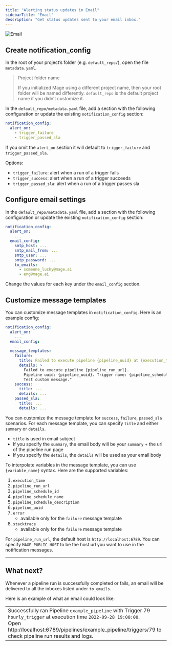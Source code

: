```yaml
---
title: "Alerting status updates in Email"
sidebarTitle: "Email"
description: "Get status updates sent to your email inbox."
---
```


<img
  alt="Email"
  src="https://yourreclaimedlife.com/wp-content/uploads/2018/12/email-marketing-without-permission.jpg"
/>

## Create notification_config

In the root of your project’s folder (e.g. `default_repo/`), open the file
`metadata.yaml`.

> Project folder name
>
> If you initialized Mage using a different project name, then your root folder
> will be named differently. `default_repo` is the default project name if you
> didn’t customize it.

In the `default_repo/metadata.yaml` file, add a section with the following
configuration or update the existing `notification_config` section:

```yaml
notification_config:
  alert_on:
    - trigger_failure
    - trigger_passed_sla
```

If you omit the `alert_on` section it will default to `trigger_failure` and `trigger_passed_sla`.

Options:

- `trigger_failure`: alert when a run of a trigger fails
- `trigger_success`: alert when a run of a trigger succeeds
- `trigger_passed_sla`: alert when a run of a trigger passes sla

## Configure email settings

In the `default_repo/metadata.yaml` file, add a section with the following
configuration or update the existing `notification_config` section:

```yaml
notification_config:
  alert_on:
    ...
  email_config:
    smtp_host: ...
    smtp_mail_from: ...
    smtp_user: ...
    smtp_password: ...
    to_emails:
      - someone_lucky@mage.ai
      - eng@mage.ai
```

Change the values for each key under the `email_config` section.

## Customize message templates

You can customize message templates in `notification_config`. Here is an example config:
```yaml
notification_config:
  alert_on:
    ...
  email_config:
    ...
  message_templates:
    failure:
      title: Failed to execute pipeline {pipeline_uuid} at {execution_time}
      details: >
        Failed to execute pipeline {pipeline_run_url}.
        Pipeline uuid: {pipeline_uuid}. Trigger name: {pipeline_schedule_name}.
        Test custom message."
    success:
      title: ...
      details: ...
    passed_sla:
      title: ...
      details: ...
```
You can customize the message template for `success`, `failure`, `passed_sla` scenarios. For each message template,
you can specify `title` and either `summary` or `details`.
* `title` is used in email subject
* If you specify the `summary`, the email body will be your `summary` + the url of the pipeline run page
* If you specify the `details`, the `details` will be used as your email body

To interpolate variables in the message template, you can use `{variable_name}` syntax.
Here are the supported variables:
1. `execution_time`
1. `pipeline_run_url`
1. `pipeline_schedule_id`
1. `pipeline_schedule_name`
1. `pipeline_schedule_description`
1. `pipeline_uuid`
1. `error`
    * available only for the `failure` message template
1. `stacktrace`
    * available only for the `failure` message template

For `pipeline_run_url`, the default host is `http://localhost:6789`. You can specify `MAGE_PUBLIC_HOST` to be
the host url you want to use in the notification messages.

---

## What next?

Whenever a pipeline run is successfully completed or fails, an email will be
delivered to all the inboxes listed under `to_emails`.

Here is an example of what an email could look like:

|                                                                                                                                                                                                                                       |
| ------------------------------------------------------------------------------------------------------------------------------------------------------------------------------------------------------------------------------------- |
| Successfully ran Pipeline `example_pipeline` with Trigger 79 `hourly_trigger` at execution time `2022-09-28 19:00:00`.<br />Open http://localhost:6789/pipelines/example_pipeline/triggers/79 to check pipeline run results and logs. |
